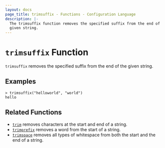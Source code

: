 ```yaml
---
layout: docs
page_title: trimsuffix - Functions - Configuration Language
description: |-
  The trimsuffix function removes the specified suffix from the end of a
  given string.
---
```


# `trimsuffix` Function

`trimsuffix` removes the specified suffix from the end of the given string.

## Examples

```shell-session
> trimsuffix("helloworld", "world")
hello
```

## Related Functions

- [`trim`](/docs/job-specification/hcl2/functions/string/trim) removes characters at the start and end of a string.
- [`trimprefix`](/docs/job-specification/hcl2/functions/string/trimprefix) removes a word from the start of a string.
- [`trimspace`](/docs/job-specification/hcl2/functions/string/trimspace) removes all types of whitespace from
  both the start and the end of a string.
